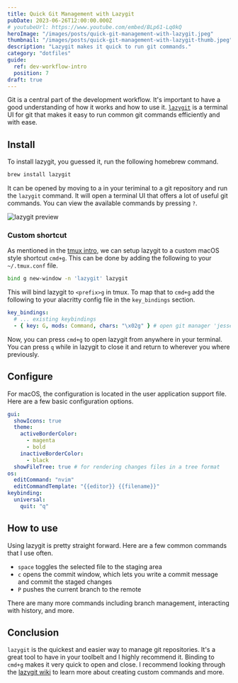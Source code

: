 ```yaml
---
title: Quick Git Management with Lazygit
pubDate: 2023-06-26T12:00:00.000Z
# youtubeUrl: https://www.youtube.com/embed/BLp61-Lq0kQ
heroImage: "/images/posts/quick-git-management-with-lazygit.jpeg"
thumbnail: "/images/posts/quick-git-management-with-lazygit-thumb.jpeg"
description: "Lazygit makes it quick to run git commands."
category: "dotfiles"
guide:
  ref: dev-workflow-intro
  position: 7
draft: true
---
```


Git is a central part of the development workflow. It's important to have a good understanding of how it works and how to use it. [`lazygit`](https://github.com/jesseduffield/lazygit) is a terminal UI for git that makes it easy to run common git commands efficiently and with ease.

## Install

To install lazygit, you guessed it, run the following homebrew command.

```sh
brew install lazygit
```

It can be opened by moving to a in your teriminal to a git repository and run the `lazygit` command. It will open a terminal UI that offers a lot of useful git commands. You can view the available commands by pressing `?`.

![lazygit preview](/images/posts/quick-git-management-with-lazygit/lazygit-preview.png)

### Custom shortcut

As mentioned in the [tmux intro](/posts/manage-terminal-sessions-with-tmux), we can setup lazygit to a custom macOS style shortcut `cmd+g`. This can be done by adding the following to your `~/.tmux.conf` file.

```sh title="~/.config/tmux/tmux.conf"
bind g new-window -n 'lazygit' lazygit
```

This will bind lazygit to `<prefix>g` in tmux. To map that to `cmd+g` add the following to your alacritty config file in the `key_bindings` section.

```yaml title="~/.config/alacritty/alacritty.yml"
key_bindings:
  # ... existing keybindings
  - { key: G, mods: Command, chars: "\x02g" } # open git manager 'jesseduffield/lazygit'
```

Now, you can press `cmd+g` to open lazygit from anywhere in your terminal. You can press `q` while in lazygit to close it and return to wherever you where previously.

## Configure

For macOS, the configuration is located in the user application support file. Here are a few basic configuration options.

```yaml title="/Users/josh/Library/Application Support/lazygit/config.yml"
gui:
  showIcons: true
  theme:
    activeBorderColor:
      - magenta
      - bold
    inactiveBorderColor:
      - black
  showFileTree: true # for rendering changes files in a tree format
os:
  editCommand: "nvim"
  editCommandTemplate: "{{editor}} {{filename}}"
keybinding:
  universal:
    quit: "q"
```

## How to use

Using lazygit is pretty straight forward. Here are a few common commands that I use often.

- `space` toggles the selected file to the staging area
- `c` opens the commit window, which lets you write a commit message and commit the staged changes
- `P` pushes the current branch to the remote

There are many more commands including branch management, interacting with history, and more.

## Conclusion

`lazygit` is the quickest and easier way to manage git repositories. It's a great tool to have in your toolbelt and I highly recommend it. Binding to `cmd+g` makes it very quick to open and close. I recommend looking through the [lazygit wiki](https://github.com/jesseduffield/lazygit/wiki) to learn more about creating custom commands and more.
